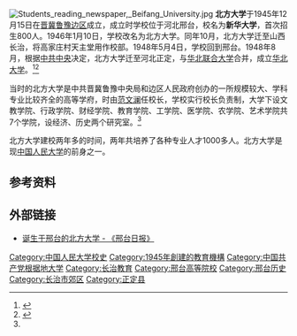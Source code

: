 {{distinguish|河北北方学院|马来西亚北方大学}}
{{文物保护单位
|省名=山西省
|市/县名=长治市郊区
|图片=
|名称=北方大学旧址
|编号=
|级别=C
|分类=近现代重要史迹及代表性建筑		
|时代=民国三十五年（1946）
|所在=长治市郊区高家庄村
|登录=2011年
}}
[[File:Students_reading_newspaper,_Beifang_University.jpg|thumb]]
'''北方大学'''于1945年12月15日在[[晋冀鲁豫边区|晋冀鲁豫边区]]成立，成立时学校位于河北邢台，校名为'''新华大学'''，首次招生800人。1946年1月10日，学校改名为北方大学。同年10月，北方大学迁至山西长治，将高家庄村天主堂用作校部。1948年5月4日，学校回到邢台。1948年8月，根据[[中共中央|中共中央]]决定，北方大学迁至河北正定，与[[华北联合大学|华北联合大学]]合并，成立[[华北大学|华北大学]]。<ref name=jz>{{cite web|title=北方大学旧址|url=http://www.huaxia.com/cztb/lyrd/jng/2008/11/1227093.html|publisher=中共长治市委台湾工作办公室|accessdate=2014-06-16|archive-date=2014-03-27|archive-url=https://web.archive.org/web/20140327231126/http://www.huaxia.com/cztb/lyrd/jng/2008/11/1227093.html|dead-url=no}}</ref><ref name=sz>{{cite web|title=大事记|url=http://www.ewxt.cn/info-2967-3.html|work=邢台市志|accessdate=2014-06-16|archive-url=https://web.archive.org/web/20160304123837/http://www.ewxt.cn/info-2967-3.html|archive-date=2016-03-04|dead-url=yes}}</ref>

当时的北方大学是中共晋冀鲁豫中央局和边区人民政府创办的一所规模较大、学科专业比较齐全的高等学府，时由[[范文澜|范文澜]]任校长，学校实行校长负责制，大学下设文教学院、行政学院、财经学院、教育学院、工学院、医学院、农学院、艺术学院共7个学院，设经济、历史两个研究室。<ref name=jz/>

北方大学建校两年多的时间，两年共培养了各种专业人才1000多人。北方大学是现[[中国人民大学|中国人民大学]]的前身之一。

== 参考资料 ==
{{reflist}}

== 外部链接 ==
* [http://www.xtrb.cn/epaper/xtrb/html/2010-04/24/content_179267.htm 诞生于邢台的北方大学 - 《邢台日报》] {{Wayback|url=http://www.xtrb.cn/epaper/xtrb/html/2010-04/24/content_179267.htm |date=20190930163317 }}

{{中国人民大学}}
[[Category:中国人民大学校史|Category:中国人民大学校史]]
[[Category:1945年創建的教育機構|Category:1945年創建的教育機構]]
[[Category:中国共产党根据地大学|Category:中国共产党根据地大学]]
[[Category:长治教育|Category:长治教育]]
[[Category:邢台高等院校|Category:邢台高等院校]]
[[Category:邢台历史|Category:邢台历史]]
[[Category:长治市郊区|Category:长治市郊区]]
[[Category:正定县|Category:正定县]]